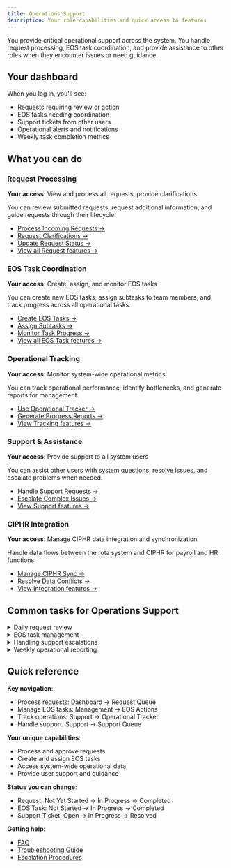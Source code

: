 ```yaml
---
title: Operations Support
description: Your role capabilities and quick access to features
---
```


You provide critical operational support across the system. You handle request processing, EOS task coordination, and provide assistance to other roles when they encounter issues or need guidance.

## Your dashboard

When you log in, you'll see:
- Requests requiring review or action
- EOS tasks needing coordination
- Support tickets from other users
- Operational alerts and notifications
- Weekly task completion metrics

## What you can do

### Request Processing
**Your access**: View and process all requests, provide clarifications

You can review submitted requests, request additional information, and guide requests through their lifecycle.

- [Process Incoming Requests →](../../how-to-guides/process-requests)
- [Request Clarifications →](../../how-to-guides/request-clarifications)
- [Update Request Status →](../../how-to-guides/update-request-status)
- [View all Request features →](../../features/request-management)

### EOS Task Coordination
**Your access**: Create, assign, and monitor EOS tasks

You can create new EOS tasks, assign subtasks to team members, and track progress across all operational tasks.

- [Create EOS Tasks →](../../how-to-guides/create-eos-tasks)
- [Assign Subtasks →](../../how-to-guides/assign-subtasks)
- [Monitor Task Progress →](../../how-to-guides/monitor-progress)
- [View all EOS Task features →](../../features/eos-tasks)

### Operational Tracking
**Your access**: Monitor system-wide operational metrics

You can track operational performance, identify bottlenecks, and generate reports for management.

- [Use Operational Tracker →](../../how-to-guides/use-operational-tracker)
- [Generate Progress Reports →](../../how-to-guides/generate-reports)
- [View Tracking features →](../../features/operational-tracking)

### Support & Assistance
**Your access**: Provide support to all system users

You can assist other users with system questions, resolve issues, and escalate problems when needed.

- [Handle Support Requests →](../../how-to-guides/handle-support-requests)
- [Escalate Complex Issues →](../../how-to-guides/escalate-issues)
- [View Support features →](../../features/user-support)

### CIPHR Integration
**Your access**: Manage CIPHR data integration and synchronization

Handle data flows between the rota system and CIPHR for payroll and HR functions.

- [Manage CIPHR Sync →](../../how-to-guides/manage-ciphr-sync)
- [Resolve Data Conflicts →](../../how-to-guides/resolve-data-conflicts)
- [View Integration features →](../../features/ciphr-integration)

## Common tasks for Operations Support

<details>
<summary>Daily request review</summary>

1. Check dashboard for new requests
2. Review request details for completeness
3. Request clarifications if information is missing
4. Update request status as appropriate
5. Coordinate with relevant teams

</details>

<details>
<summary>EOS task management</summary>

1. Review task progress across all active tasks
2. Follow up on overdue subtasks
3. Create new tasks based on operational needs
4. Update task priorities as situations change
5. Coordinate with task assignees

</details>

<details>
<summary>Handling support escalations</summary>

1. Receive support request from user
2. Assess complexity and required expertise
3. Provide direct assistance or escalate appropriately
4. Document resolution steps
5. Follow up to ensure issue is resolved

</details>

<details>
<summary>Weekly operational reporting</summary>

1. Use Operational Tracker to gather metrics
2. Review request completion rates
3. Assess EOS task progress
4. Identify operational bottlenecks
5. Generate summary reports for management

</details>

## Quick reference

**Key navigation**:
- Process requests: Dashboard → Request Queue
- Manage EOS tasks: Management → EOS Actions
- Track operations: Support → Operational Tracker
- Handle support: Support → Support Queue

**Your unique capabilities**:
- Process and approve requests
- Create and assign EOS tasks
- Access system-wide operational data
- Provide user support and guidance

**Status you can change**:
- Request: Not Yet Started → In Progress → Completed
- EOS Task: Not Started → In Progress → Completed
- Support Ticket: Open → In Progress → Resolved

**Getting help**:
- [FAQ](../../reference/faq)
- [Troubleshooting Guide](../../reference/troubleshooting)
- [Escalation Procedures](../../reference/escalation)